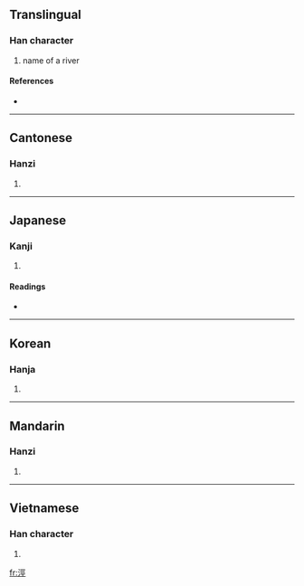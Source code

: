 {{also|泾}}
==Translingual==

===Han character===
{{Han char|rn=85|rad=水|as=07|sn=10|four=3111<sub>1</sub>|canj=水一女一 (EMVM)}}

# name of a river

====References====
* {{Han ref|kx=0626.080|dkj=17526|dj=1027.140|hdz=31620.150|uh=6D87|ud=28039|bh=AEF9|bd=44793}}

----

==Cantonese==

===Hanzi===
{{yue-hanzi|jyut=|y=ging1|sim=泾}}

# {{defn|Cantonese|sort=水07}}

----

==Japanese==

===Kanji===
{{ja-kanji|grade=|rs=水07}}

# {{defn|Japanese}}

====Readings====
* {{ja-readings|on=[[てい]] (tei), [[きょう]] (kyō)|kun=[[みぞ]] (mizo)}}

----

==Korean==

===Hanja===
{{ko-hanja|hangeul=경|eumhun=|rv=gyeong|mr=kyŏng|y=kyeng}}

# {{defn|Korean|sort=水07}}

----

==Mandarin==

===Hanzi===
{{cmn-hanzi|sim=泾|pin=[[jīng]] ([[jing1]])|wg=ching<sup>1</sup>}}

# {{defn|Mandarin|sort=水07}}

----

==Vietnamese==

===Han character===
{{vi-hantu|[[kính]], [[kinh]], [[kênh]]|rs=水07}}

# {{defn|Vietnamese|sort=水07}}

[[fr:涇]]